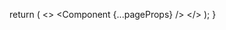 

  return (
    <>
      <Head>
        <link
          rel="alternate"
          type="application/rss+xml"
          title="RSS"
          href="/feed.xml"
        />
        <link
          rel="preload"
          href="/fonts/Inter-roman.latin.var.woff2"
          as="font"
          type="font/woff2"
          crossOrigin="anonymous"
        />
      </Head>
      <Analytics />
      <Component {...pageProps} />
    </>
  );
}
